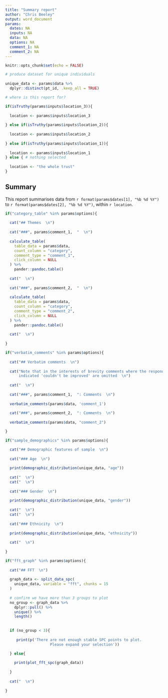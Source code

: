 ```yaml
---
title: "Summary report"
author: "Chris Beeley"
output: word_document
params:
  dates: NA
  inputs: NA
  data: NA
  options: NA
  comment_1: NA
  comment_2: NA
---
```


```r

knitr::opts_chunk$set(echo = FALSE)

# produce dataset for unique individuals
  
unique_data <- params$data %>% 
  dplyr::distinct(pt_id, .keep_all = TRUE)

# where is this report for?

if(isTruthy(params$inputs$location_3)){
  
  location <- params$inputs$location_3
  
} else if(isTruthy(params$inputs$location_2)){
  
  location <- params$inputs$location_2
  
} else if(isTruthy(params$inputs$location_1)){
  
  location <- params$inputs$location_1
} else { # nothing selected
  
  location <- "the whole trust"
}

```

## Summary

This report summarises data from `r format(params$dates[1], "%b %d %Y")` to `r format(params$dates[2], "%b %d %Y")`, within `r location`.

```r

if("category_table" %in% params$options){
  
  cat("## Themes  \n")
  
  cat("###", params$comment_1,  "  \n")
  
  calculate_table(
    table_data = params$data, 
    count_column = "category",
    comment_type = "comment_1", 
    click_column = NULL
  ) %>% 
    pander::pandoc.table()
  
  cat("  \n")
  
  cat("###", params$comment_2,  "  \n")
  
  calculate_table(
    table_data = params$data, 
    count_column = "category",
    comment_type = "comment_2", 
    click_column = NULL
  ) %>% 
    pander::pandoc.table()
  
  cat("  \n")
  
}

```

```r

if("verbatim_comments" %in% params$options){
  
  cat("## Verbatim comments  \n")
  
  cat("Note that in the interests of brevity comments where the respondent 
      indicated 'couldn't be improved' are omitted  \n")
  
  cat("  \n")
  
  cat("###", params$comment_1,  ": Comments  \n")
  
  verbatim_comments(params$data, 'comment_1')
  
  cat("###", params$comment_2,  ": Comments  \n")
  
  verbatim_comments(params$data, "comment_2")

}
```

```r

if("sample_demographics" %in% params$options){

  cat("## Demographic features of sample  \n")
  
  cat("### Age  \n")
  
  print(demographic_distribution(unique_data, "age"))
  
  cat("  \n")
  cat("  \n")
  
  cat("### Gender  \n")
  
  print(demographic_distribution(unique_data, "gender"))
  
  cat("  \n")
  cat("  \n")
  
  cat("### Ethnicity  \n")
  
  print(demographic_distribution(unique_data, "ethnicity"))
  
  cat("  \n")
    
}

```


```r

if("fft_graph" %in% params$options){
  
  cat("## FFT  \n")
  
  graph_data <- split_data_spc(
    unique_data, variable = "fft", chunks = 15
  )
  
  # confirm we have more than 3 groups to plot
  no_group <- graph_data %>% 
    dplyr::pull() %>% 
    unique() %>% 
    length()
  
   
  if (no_group < 3){
    
     print(p('There are not enough stable SPC points to plot.
                    Please expand your selection'))
    
  } else{

    print(plot_fft_spc(graph_data))
    
  }
  
  cat("  \n")
  
}

```

